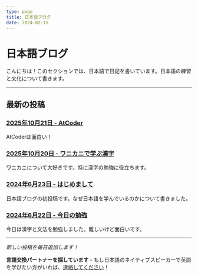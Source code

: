 ```yaml
---
type: page
title: 日本語ブログ
date: 2024-02-15
---
```


# 日本語ブログ

こんにちは！このセクションでは、日本語で日記を書いています。日本語の練習と文化について書きます。

---

## 最新の投稿

### [2025年10月21日 - AtCoder](/blog-jp/2025-10-21-atcoder)
AtCoderは面白い！

### [2025年10月20日 - ワニカニで学ぶ漢字](/blog-jp/2025-10-20-wanikani)
ワニカニについて大好きです。特に漢字の勉強に役立ちます。

### [2024年6月23日 - はじめまして](/blog-jp/2024-06-23-hajimemashite)
日本語ブログの初投稿です。なぜ日本語を学んでいるのかについて書きました。

### [2024年6月22日 - 今日の勉強](/blog-jp/2024-06-22-kyou-no-benkyou)
今日は漢字と文法を勉強しました。難しいけど面白いです。

---

*新しい投稿を毎日追加します！*

**言語交換パートナーを探しています** - もし日本語のネイティブスピーカーで英語を学びたい方がいれば、[連絡してください](mailto:danielg272313@gmail.com)！

